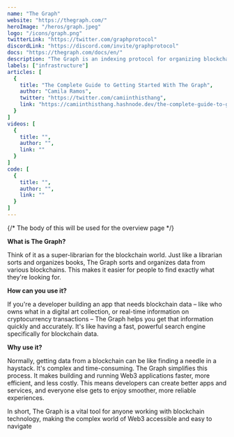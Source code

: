 ```yaml
---
name: "The Graph"
website: "https://thegraph.com/"
heroImage: "/heros/graph.jpeg"
logo: "/icons/graph.png"
twitterLink: "https://twitter.com/graphprotocol"
discordLink: "https://discord.com/invite/graphprotocol"
docs: "https://thegraph.com/docs/en/"
description: "The Graph is an indexing protocol for organizing blockchain data and making it easily accessible with GraphQL."
labels: ["infrastructure"]
articles: [
  {
    title: "The Complete Guide to Getting Started With The Graph",
    author: "Camila Ramos",
    twitter: "https://twitter.com/camiinthisthang",
    link: "https://camiinthisthang.hashnode.dev/the-complete-guide-to-getting-started-with-the-graph/"
  }
]
videos: [
  {
    title: "",
    author: "",
    link: ""
  }
]
code: [
  {
    title: "",
    author: "",
    link: ""
  }
]
---
```


{/* The body of this will be used for the overview page */}
 
**What is The Graph?**

Think of it as a super-librarian for the blockchain world. Just like a librarian sorts and organizes books, The Graph sorts and organizes data from various blockchains. This makes it easier for people to find exactly what they're looking for.

**How can you use it?**

If you're a developer building an app that needs blockchain data – like who owns what in a digital art collection, or real-time information on cryptocurrency transactions – The Graph helps you get that information quickly and accurately. It's like having a fast, powerful search engine specifically for blockchain data.

**Why use it?**

Normally, getting data from a blockchain can be like finding a needle in a haystack. It's complex and time-consuming. The Graph simplifies this process. It makes building and running Web3 applications faster, more efficient, and less costly. This means developers can create better apps and services, and everyone else gets to enjoy smoother, more reliable experiences.

In short, The Graph is a vital tool for anyone working with blockchain technology, making the complex world of Web3 accessible and easy to navigate

